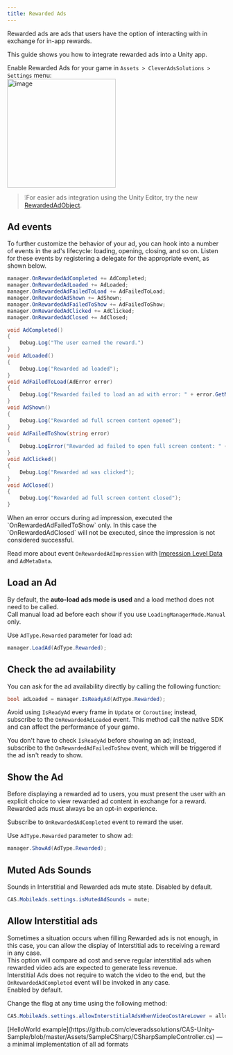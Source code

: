 ```yaml
---
title: Rewarded Ads
---
```



Rewarded ads are ads that users have the option of interacting with in exchange for in-app rewards. 

This guide shows you how to integrate rewarded ads into a Unity app.  

Enable Rewarded Ads for your game in `Assets > CleverAdsSolutions > Settings` menu:  
<Image width="250" alt="image" src="/assets/unity/Rewarded-Ads-1.png"/>

> ❕For easier ads integration using the Unity Editor, try the new [RewardedAdObject](Unity/Rewarded-Ad-object).

## Ad events
To further customize the behavior of your ad, you can hook into a number of events in the ad's lifecycle: loading, opening, closing, and so on. Listen for these events by registering a delegate for the appropriate event, as shown below.


```csharp
manager.OnRewardedAdCompleted += AdCompleted;
manager.OnRewardedAdLoaded += AdLoaded;
manager.OnRewardedAdFailedToLoad += AdFailedToLoad;
manager.OnRewardedAdShown += AdShown;
manager.OnRewardedAdFailedToShow += AdFailedToShow;
manager.OnRewardedAdClicked += AdClicked;
manager.OnRewardedAdClosed += AdClosed;

void AdCompleted()
{
    Debug.Log("The user earned the reward.")
}
void AdLoaded()
{
    Debug.Log("Rewarded ad loaded");
}
void AdFailedToLoad(AdError error)
{
    Debug.Log("Rewarded failed to load an ad with error: " + error.GetMessage());
}
void AdShown()
{
    Debug.Log("Rewarded ad full screen content opened");
}
void AdFailedToShow(string error)
{
    Debug.LogError("Rewarded ad failed to open full screen content: " + error);
}
void AdClicked()
{
    Debug.Log("Rewarded ad was clicked");
}
void AdClosed()
{
    Debug.Log("Rewarded ad full screen content closed");
}
```

<Info>
When an error occurs during ad impression, executed the `OnRewardedAdFailedToShow` only.  In this case the `OnRewardedAdClosed` will not be executed, since the impression is not considered successful.
</Info>

Read more about event `OnRewardedAdImpression` with [Impression Level Data](Unity/Impression-Level-Data) and `AdMetaData`.  
## Load an Ad
By default, the **auto-load ads mode is used** and a load method does not need to be called.  
Call manual load ad before each show if you use `LoadingManagerMode.Manual` only.  

Use `AdType.Rewarded` parameter for load ad:
```csharp
manager.LoadAd(AdType.Rewarded);
```

## Check the ad availability
You can ask for the ad availability directly by calling the following function:
```cs
bool adLoaded = manager.IsReadyAd(AdType.Rewarded);
```

Avoid using `IsReadyAd` every frame in `Update` or `Coroutine`; instead, subscribe to the `OnRewardedAdLoaded` event. This method call the native SDK and can affect the performance of your game. 

You don't have to check `IsReadyAd` before showing an ad; instead, subscribe to the `OnRewardedAdFailedToShow` event, which will be triggered if the ad isn't ready to show.

## Show the Ad
Before displaying a rewarded ad to users, you must present the user with an explicit choice to view rewarded ad content in exchange for a reward. Rewarded ads must always be an opt-in experience.  

Subscribe to `OnRewardedAdCompleted` event to reward the user.

Use `AdType.Rewarded` parameter to show ad:
```cs
manager.ShowAd(AdType.Rewarded);
```

## Muted Ads Sounds
Sounds in Interstitial and Rewarded ads mute state. Disabled by default.  
```cs
CAS.MobileAds.settings.isMutedAdSounds = mute;
```

## Allow Interstitial ads
Sometimes a situation occurs when filling Rewarded ads is not enough, in this case, you can allow the display of Interstitial ads to receiving a reward in any case.  
This option will compare ad cost and serve regular interstitial ads when rewarded video ads are expected to generate less revenue.  
Interstitial Ads does not require to watch the video to the end, but the `OnRewardedAdCompleted` event will be invoked in any case.  
Enabled by default.

Change the flag at any time using the following method:
```c#
CAS.MobileAds.settings.allowInterstitialAdsWhenVideoCostAreLower = allow;
```

<Success>  
[HelloWorld example](https://github.com/cleveradssolutions/CAS-Unity-Sample/blob/master/Assets/SampleCSharp/CSharpSampleController.cs) — a minimal implementation of all ad formats 
</Success>
